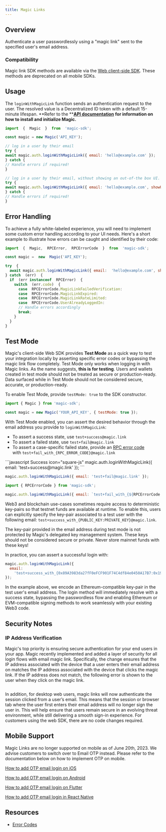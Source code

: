 ```yaml
---
title: Magic Links
---
```


## Overview

Authenticate a user passwordlessly using a "magic link" sent to the specified user's email address.

### Compatibility

Magic link SDK methods are available via the [Web client-side SDK](/embedded-wallet/api/client-side-sdks/javascript). These methods are deprecated on all mobile SDKs.

## Usage

The `loginWithMagicLink` function sends an authentication request to the user. The resolved value is a Decentralized ID token with a default 15-minute lifespan. **Refer to the **[**API documentation**](/embedded-wallet/api/overview) **for information on how to install and initialize Magic.**

```javascript JavaScript icon="square-js"
import  {  Magic  }  from  'magic-sdk';

const magic = new Magic('API_KEY');

// log in a user by their email
try {
await magic.auth.loginWithMagicLink({ email: 'hello@example.com' });
} catch {
// Handle errors if required!
}

// log in a user by their email, without showing an out-of-the box UI.
try {
await magic.auth.loginWithMagicLink({ email: 'hello@example.com', showUI: false });
} catch {
// Handle errors if required!
}
```

## Error Handling

To achieve a fully white-labeled experience, you will need to implement some custom error handling according to your UI needs. Here's a short example to illustrate how errors can be caught and identified by their code:

```javascript JavaScript icon="square-js"
import  {  Magic,  RPCError,  RPCErrorCode  }  from  'magic-sdk';

const magic =  new  Magic('API_KEY');

try  {
  await magic.auth.loginWithMagicLink({ email:  'hello@example.com', showUI:  false  });
} catch  (err)  {
  if  (err instanceof  RPCError)  {
    switch  (err.code)  {
      case  RPCErrorCode.MagicLinkFailedVerification:
      case  RPCErrorCode.MagicLinkExpired:
      case  RPCErrorCode.MagicLinkRateLimited:
      case  RPCErrorCode.UserAlreadyLoggedIn:
      // Handle errors accordingly
      break;
    }
  }
}
```

## Test Mode

Magic&apos;s client-side Web SDK provides **Test Mode** as a quick way to test your integration locally by asserting specific error codes or bypassing the magic link flow completely. Test Mode only works when logging in with Magic links. As the name suggests, **this is for testing**. Users and wallets created in test mode should not be treated as secure or production-ready. Data surfaced while in Test Mode should not be considered secure, accurate, or production-ready.

To enable Test Mode, provide `testMode: true` to the SDK constructor.

```javascript JavaScript icon="square-js"
import { Magic } from 'magic-sdk';

const magic = new Magic('YOUR_API_KEY', { testMode: true });
```



With Test Mode enabled, you can assert the desired behavior through the email address you provide to `loginWithMagicLink`:

* To assert a success state, use `test+success@magic.link`
* To assert a failed state, use `test+fail@magic.link`
* To assert a case-specific failed state, provide an [RPC error code](/embedded-wallet/api/client-side-sdks/javascript#rpcerror) with `test+fail_with_{RPC_ERROR_CODE}@magic.link`

<CodeGroup>
```javascript Success icon="square-js"
magic.auth.loginWithMagicLink({ email: 'test+success@magic.link' });
```

```javascript Fail icon="square-js"
magic.auth.loginWithMagicLink({ email: 'test+fail@magic.link' });
```

```javascript Fail With Error icon="square-js"
import { RPCErrorCode } from 'magic-sdk';

magic.auth.loginWithMagicLink({ email: `test+fail_with_{${RPCErrorCode.MagicLinkFailedVerification}}@magic.link` });
```
</CodeGroup>

Web3 and blockchain use-cases sometimes require access to deterministic key-pairs so that testnet funds are available at runtime. To enable this, users can explicitly specify the key-pair associated to a test user with the following email: `test+success_with_{PUBLIC_KEY:PRIVATE_KEY}@magic.link`.

<Info>
  The key-pair provided in the email address during test mode is not protected
  by Magic's delegated key management system. These keys should not be
  considered secure or private. Never store mainnet funds with these keys!
</Info>

In practice, you can assert a successful login with:


```javascript JavaScript icon="square-js"
magic.auth.loginWithMagicLink({
  email:
    'test+success_with_{0x89A3983da27fF0eFCF901F74C4df84e0450A17B7:0x19de850af732e9e5745915162d707d6d8cf013ce7b2862e93081b0c8883bdfae}@magic.link',
});
```

In the example above, we encode an Ethereum-compatible key-pair in the test user&apos;s email address. The login method will immediately resolve with a success state, bypassing the passwordless flow and enabling Ethereum or EVM-compatible signing methods to work seamlessly with your existing Web3 code.

## Security Notes

### IP Address Verification

Magic&apos;s top priority is ensuring secure authentication for your end users in your app. Magic recently implemented and added a layer of security for all login flows with email magic link. Specifically, the change ensures that the IP address associated with the device that a user enters their email address on matches the IP address associated with the device that clicks the magic link. If the IP address does not match, the following error is shown to the user when they click on the magic link.

<Frame>
  <img src="/images/ip-mismatch.webp" alt="" />
</Frame>

In addition, for desktop web users, magic links will now authenticate the session clicked from a user’s email. This means that the session or browser tab where the user first enters their email address will no longer sign the user in. This will help ensure that users remain secure in an evolving threat environment, while still delivering a smooth sign-in experience. For customers using the web SDK, there are no code changes required.

## Mobile Support

Magic Links are no longer supported on mobile as of June 20th, 2023. We advise customers to switch over to Email OTP instead. Please refer to the documentation below on how to implement OTP on mobile.

[How to add OTP email login on iOS](/embedded-wallet/api/client-side-sdks/ios#loginwithemailotp)

[How to add OTP email login on Android](/embedded-wallet/api/client-side-sdks/android#loginwithemailotp)

[How to add OTP email login on Flutter](/embedded-wallet/api/client-side-sdks/flutter#loginwithemailotp)

[How to add OTP email login in React Native](/embedded-wallet/api/client-side-sdks/javascript#loginwithemailotp)

## Resources

- [Error Codes](/embedded-wallet/api/client-side-sdks/javascript#error-codes)

